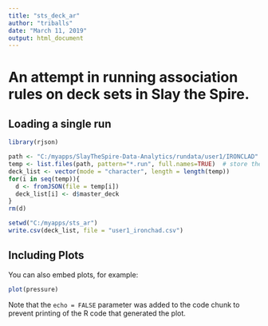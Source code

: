 ```yaml
---
title: "sts_deck_ar"
author: "triballs"
date: "March 11, 2019"
output: html_document
---
```


# An attempt in running association rules on deck sets in Slay the Spire.

## Loading a single run
```r
library(rjson)

path <- "C:/myapps/SlayTheSpire-Data-Analytics/rundata/user1/IRONCLAD" # directory path for the .run files being read
temp <- list.files(path, pattern="*.run", full.names=TRUE)  # store the full filepaths of all the .run files as a chr vector
deck_list <- vector(mode = "character", length = length(temp))
for(i in seq(temp)){
  d <- fromJSON(file = temp[i])
  deck_list[i] <- d$master_deck
}
rm(d)

setwd("C:/myapps/sts_ar")
write.csv(deck_list, file = "user1_ironchad.csv")

```

## Including Plots

You can also embed plots, for example:

```r
plot(pressure)
```

Note that the `echo = FALSE` parameter was added to the code chunk to prevent printing of the R code that generated the plot.

